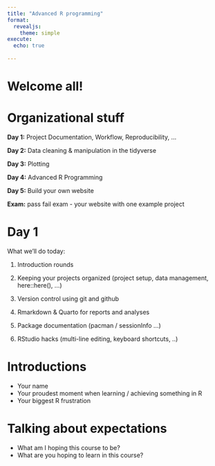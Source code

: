 ```yaml
---
title: "Advanced R programming"
format: 
  revealjs:
    theme: simple
execute: 
  echo: true
  
---
```


# Welcome all!

# Organizational stuff {.smaller}


**Day 1:** Project Documentation, Workflow, Reproducibility, …

**Day 2:** Data cleaning & manipulation in the tidyverse

**Day 3:** Plotting

**Day 4:** Advanced R Programming 

**Day 5:** Build your own website 

**Exam:** pass fail exam - your website with one example project


# Day 1 {.smaller}

What we'll do today:

1.  Introduction rounds

2.  Keeping your projects organized (project setup, data management, here::here(), ...)

3.  Version control using git and github

4.  Rmarkdown & Quarto for reports and analyses

5.  Package documentation (pacman / sessionInfo ...)

6.  RStudio hacks (multi-line editing, keyboard shortcuts, ..)


# Introductions

- Your name
- Your proudest moment when learning / achieving something in R
- Your biggest R frustration 


# Talking about expectations

- What am I hoping this course to be?
- What are you hoping to learn in this course?